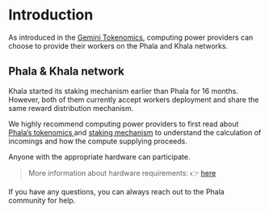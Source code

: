 # Introduction

As introduced in the [Gemini Tokenomics](worker-rewards.md), computing power providers can choose to provide their workers on the Phala and Khala networks.

## Phala & Khala network <a href="#phala--khala-network" id="phala--khala-network"></a>

Khala started its staking mechanism earlier than Phala for 16 months. However, both of them currently accept workers deployment and share the same reward distribution mechanism.

We highly recommend computing power providers to first read about [Phala’s tokenomics ](worker-rewards.md)and [staking mechanism](staking-mechanism.md) to understand the calculation of incomings and how the compute supplying proceeds.

Anyone with the appropriate hardware can participate.

> More information about hardware requirements: 👉 [here](requirements-in-phala-khala.md)

If you have any questions, you can always reach out to the Phala community for help.
